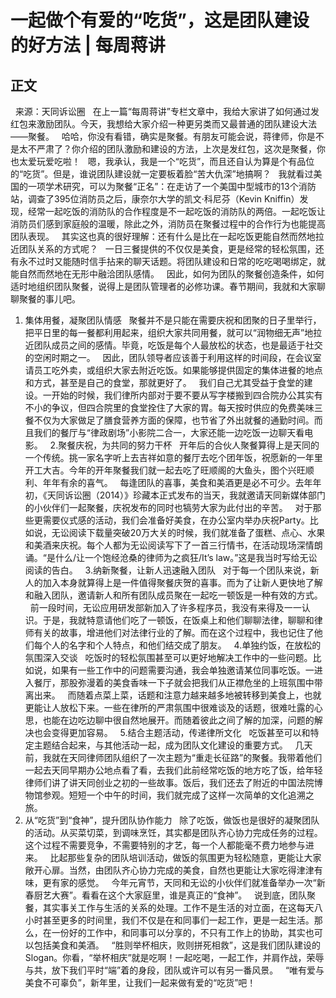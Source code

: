 # 一起做个有爱的“吃货”，这是团队建设的好方法 | 每周蒋讲
## 正文
 
来源：天同诉讼圈
 
在上一篇“每周蒋讲”专栏文章中，我给大家讲了如何通过发红包来激励团队。今天，我想给大家介绍一种更另类而又最普通的团队建设大法——聚餐。
 
哈哈，你没有看错，确实是聚餐。有朋友可能会说，蒋律师，你是不是太不严肃了？你介绍的团队激励和建设的方法，上次是发红包，这次是聚餐，你也太爱玩爱吃啦！
 
嗯，我承认，我是一个“吃货”，而且还自认为算是个有品位的“吃货”。但是，谁说团队建设就一定要板着脸“苦大仇深”地搞啊？
 
我就看过美国的一项学术研究，可以为聚餐“正名”：在走访了一个美国中型城市的13个消防站，调查了395位消防员之后，康奈尔大学的凯文·科尼芬（Kevin Kniffin）发现，经常一起吃饭的消防队的合作程度是不一起吃饭的消防队的两倍。一起吃饭让消防员们感到家庭般的温暖，除此之外，消防员在聚餐过程中的合作行为也能提高团队表现。
 
其实这也真的很好理解：还有什么是比在一起吃饭更能自然而然地拉近团队关系的方式呢？
 
一日三餐提供的不仅仅是美食，更是经常的轻松氛围，还有永不过时又能随时信手拈来的聊天话题。将团队建设和日常的吃吃喝喝绑定，就能自然而然地在无形中融洽团队感情。
 
因此，如何为团队的聚餐创造条件，如何适时地组织团队聚餐，说得上是团队管理者的必修功课。春节期间，我就和大家聊聊聚餐的事儿吧。
 
1. 集体用餐，凝聚团队情感
 
聚餐并不是只能在需要庆祝和团聚的日子里举行，把平日里的每一餐都利用起来，组织大家共同用餐，就可以“润物细无声”地拉近团队成员之间的感情。毕竟，吃饭是每个人最放松的状态，也是最适于社交的空闲时期之一。
 
因此，团队领导者应该善于利用这样的时间段，在会议室请员工吃外卖，或组织大家去附近吃饭。如果能够提供固定的集体进餐的地点和方式，甚至是自己的食堂，那就更好了。
 
我们自己尤其受益于食堂的建设。一开始的时候，我们律所内部对于要不要从写字楼搬到四合院办公其实有不小的争议，但四合院里的食堂拴住了大家的胃。每天按时供应的免费美味三餐不仅为大家做足了膳食营养方面的保障，也节省了外出就餐的通勤时间。而且我们的餐厅与“律政剧场”小影院二合一，大家还能一边吃饭一边聊天看电影。
 
2.聚餐庆祝，为共同的努力干杯
 
开年后的合伙人聚餐算得上是天同的一个传统。挑一家名字听上去吉祥如意的餐厅去吃个团年饭，祝愿新的一年里开工大吉。今年的开年聚餐我们就一起去吃了旺顺阁的大鱼头，图个兴旺顺利、年年有余的喜气。
 
每逢团队的喜事，美食和美酒更是必不可少。去年年初，《天同诉讼圈（2014）》珍藏本正式发布的当天，我就邀请天同新媒体部门的小伙伴们一起聚餐，庆祝发布的同时也犒劳大家为此付出的辛苦。
 
对于那些更需要仪式感的活动，我们会准备好美食，在办公室内举办庆祝Party。比如说，无讼阅读下载量突破20万大关的时候，我们就准备了蛋糕、点心、水果和美酒来庆祝。每个人都为无讼阅读写下了一首三行情书，在活动现场深情朗诵。“是什么/让一个饱经沧桑的律师为之疯狂/It’s law。”这是我当时写给无讼阅读的告白。
 
3.纳新聚餐，让新人迅速融入团队
 
对于每一个团队来说，新人的加入本身就算得上是一件值得聚餐庆贺的喜事。而为了让新人更快地了解和融入团队，邀请新人和所有团队成员聚在一起吃一顿饭是一种有效的方式。
 
前一段时间，无讼应用研发部新加入了许多程序员，我没有来得及一一认识。于是，我就特意请他们吃了一顿饭，在饭桌上和他们聊聊法律，聊聊和律师有关的故事，增进他们对法律行业的了解。而在这个过程中，我也记住了他们每个人的名字和个人特点，和他们结交成了朋友。
 
4.单独约饭，在放松的氛围深入交谈
 
吃饭时的轻松氛围甚至可以更好地解决工作中的一些问题。比如说，如果有一些工作中的问题需要沟通，我会单独邀请某位同事吃饭。一进入餐厅，那股弥漫着的美食香味一下子就会把我们从正襟危坐的上班氛围中带离出来。
 
而随着点菜上菜，话题和注意力越来越多地被转移到美食上，也就更能让人放松下来。一些在律所的严肃氛围中很难谈及的话题，很难吐露的心思，也能在边吃边聊中很自然地展开。而随着彼此之间了解的加深，问题的解决也会变得更加容易。
 
5.结合主题活动，传递律所文化
 
吃饭甚至可以和特定主题结合起来，与其他活动一起，成为团队文化建设的重要方式。
 
几天前，我就在天同律师团队组织了一次主题为“重走长征路”的聚餐。我带着他们一起去天同早期办公地点看了看，去我们此前经常吃饭的地方吃了饭，给年轻律师们讲了讲天同创业之初的一些故事。饭后，我们还去了附近的中国法院博物馆参观。短短一个中午的时间，我们就完成了这样一次简单的文化追溯之旅。
 
6. 从“吃货”到“食神”，提升团队协作能力
 
除了吃饭，做饭也是很好的凝聚团队的活动。从买菜切菜，到调味烹饪，其实都是团队齐心协力完成任务的过程。这个过程不需要竞争，不需要特别的才艺，每一个人都能毫不费力地参与进来。
 
比起那些复杂的团队培训活动，做饭的氛围更为轻松随意，更能让大家敞开心扉。当然，由团队齐心协力完成的美食，自然也更能让大家吃得津津有味，更有家的感觉。
 
今年元宵节，天同和无讼的小伙伴们就准备举办一次“新春厨艺大赛”。看看在这个大家庭里，谁是真正的“食神”。
 
说到底，团队聚餐，其实事关工作与生活的关系的处理。工作不是生活的对立面，在这每天八小时甚至更多的时间里，我们不仅是在和同事们一起工作，更是一起生活。那么，在一份好的工作中，和同事可以分享的，不只有工作上的协助，其实也可以包括美食和美酒。
 
“胜则举杯相庆，败则拼死相救”，这是我们团队建设的Slogan。你看，“举杯相庆”就是吃啊！一起吃喝，一起工作，并肩作战，荣辱与共，放下我们平时“端”着的身段，团队或许可以有另一番风景。
 
“唯有爱与美食不可辜负”，新年里，让我们一起来做有爱的“吃货”吧！
 
